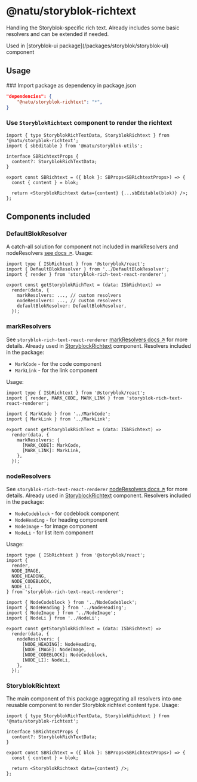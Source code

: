 
# @natu/storyblok-richtext

Handling the Storyblok-specific rich text. Already includes some basic resolvers and can be extended if needed.

<Callout type="info" emoji="ℹ️">
  Used in [storyblok-ui package](/packages/storyblok/storyblok-ui) component
</Callout>

## Usage

<Steps>
  ### Import package as dependency in package.json

```json
"dependencies": {
    "@natu/storyblok-richtext": "*",
}
```

### Use `StoryblokRichtext` component to render the richtext

```tsx filename="packages/storyblok-ui/src/components/elements/SBRichtext/SBRichtext.tsx" {1, 11}
import { type StoryblokRichTextData, StoryblokRichtext } from '@natu/storyblok-richtext';
import { sbEditable } from '@natu/storyblok-utils';

interface SBRichtextProps {
  content?: StoryblokRichTextData;
}

export const SBRichtext = ({ blok }: SBProps<SBRichtextProps>) => {
  const { content } = blok;

  return <StoryblokRichtext data={content} {...sbEditable(blok)} />;
};
```

</Steps>

## Components included

### DefaultBlokResolver

A catch-all solution for component not included in markResolvers and nodeResolvers
[see docs ↗](https://github.com/claus/storyblok-rich-text-react-renderer/blob/master/README.md#advanced-usage).
Usage:

```tsx filename="/src/components/StoryblokRichtext/getStoryblokRichText.tsx" {2, 9}
import type { ISbRichtext } from '@storyblok/react';
import { DefaultBlokResolver } from '../DefaultBlokResolver';
import { render } from 'storyblok-rich-text-react-renderer';

export const getStoryblokRichText = (data: ISbRichtext) =>
  render(data, {
    markResolvers: ..., // custom resolvers
    nodeResolvers: ..., // custom resolvers
    defaultBlokResolver: DefaultBlokResolver,
  });

```

### markResolvers

See `storyblok-rich-text-react-renderer` [markResolvers docs ↗](https://github.com/claus/storyblok-rich-text-react-renderer/blob/master/README.md#mark-resolvers)
for more details. Already used in [StoryblockRichtext](/packages/storyblok/storyblok-richtext#storyblokrichtext) component. Resolvers included in the package:

- `MarkCode` - for the code component
- `MarkLink` - for the link component

Usage:

```tsx filename="/src/components/StoryblokRichtext/getStoryblokRichText.tsx" {4-5, 10-11}
import type { ISbRichtext } from '@storyblok/react';
import { render, MARK_CODE, MARK_LINK } from 'storyblok-rich-text-react-renderer';

import { MarkCode } from '../MarkCode';
import { MarkLink } from '../MarkLink';

export const getStoryblokRichText = (data: ISbRichtext) =>
  render(data, {
    markResolvers: {
      [MARK_CODE]: MarkCode,
      [MARK_LINK]: MarkLink,
    },
  });
```

### nodeResolvers

See `storyblok-rich-text-react-renderer` [nodeResolvers docs ↗](https://github.com/claus/storyblok-rich-text-react-renderer/blob/master/README.md#node-resolvers)
for more details. Already used in [StoryblockRichtext](/packages/storyblok/storyblok-richtext#storyblokrichtext) component. Resolvers included in the package:

- `NodeCodeblock` - for codeblock component
- `NodeHeading` - for heading component
- `NodeImage` - for image component
- `NodeLi` - for list item component

Usage:

```tsx filename="/src/components/StoryblokRichtext/getStoryblokRichText.tsx" {10-13, 18-21}
import type { ISbRichtext } from '@storyblok/react';
import {
  render,
  NODE_IMAGE,
  NODE_HEADING,
  NODE_CODEBLOCK,
  NODE_LI,
} from 'storyblok-rich-text-react-renderer';

import { NodeCodeblock } from '../NodeCodeblock';
import { NodeHeading } from '../NodeHeading';
import { NodeImage } from '../NodeImage';
import { NodeLi } from '../NodeLi';

export const getStoryblokRichText = (data: ISbRichtext) =>
  render(data, {
    nodeResolvers: {
      [NODE_HEADING]: NodeHeading,
      [NODE_IMAGE]: NodeImage,
      [NODE_CODEBLOCK]: NodeCodeblock,
      [NODE_LI]: NodeLi,
    },
  });
```

### StoryblokRichtext

The main component of this package aggregating all resolvers into one reusable component to render
Storyblok richtext content type. Usage:

```tsx {1, 10}
import { type StoryblokRichTextData, StoryblokRichtext } from '@natu/storyblok-richtext';

interface SBRichtextProps {
  content?: StoryblokRichTextData;
}

export const SBRichtext = ({ blok }: SBProps<SBRichtextProps>) => {
  const { content } = blok;

  return <StoryblokRichtext data={content} />;
};
```
